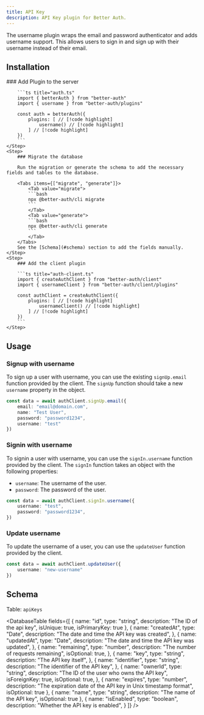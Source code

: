 ```yaml
---
title: API Key
description: API Key plugin for Better Auth.
---
```




The username plugin wraps the email and password authenticator and adds username support. This allows users to sign in and sign up with their username instead of their email.

## Installation

<Steps>
    <Step>
        ### Add Plugin to the server

        ```ts title="auth.ts" 
        import { betterAuth } from "better-auth"
        import { username } from "better-auth/plugins"

        const auth = betterAuth({
            plugins: [ // [!code highlight]
                username() // [!code highlight]
            ] // [!code highlight]
        })
        ```
    </Step>
    <Step>
        ### Migrate the database

        Run the migration or generate the schema to add the necessary fields and tables to the database.

        <Tabs items={["migrate", "generate"]}>
            <Tab value="migrate">
            ```bash
            npx @better-auth/cli migrate
            ```
            </Tab>
            <Tab value="generate">
            ```bash
            npx @better-auth/cli generate
            ```
            </Tab>
        </Tabs>
        See the [Schema](#schema) section to add the fields manually.
    </Step>
    <Step>
        ### Add the client plugin
        
        ```ts title="auth-client.ts"
        import { createAuthClient } from "better-auth/client"
        import { usernameClient } from "better-auth/client/plugins"
        
        const authClient = createAuthClient({
            plugins: [ // [!code highlight]
                usernameClient() // [!code highlight]
            ] // [!code highlight]
        })
        ```
    </Step>
</Steps>

## Usage

### Signup with username

To sign up a user with username, you can use the existing `signUp.email` function provided by the client. The `signUp` function should take a new `username` property in the object.

```ts title="auth-client.ts"
const data = await authClient.signUp.email({
    email: "email@domain.com",
    name: "Test User",
    password: "password1234",
    username: "test"
})
```

### Signin with username

To signin a user with username, you can use the `signIn.username` function provided by the client. The `signIn` function takes an object with the following properties:

- `username`: The username of the user.
- `password`: The password of the user.

```ts title="auth-client.ts" 
const data = await authClient.signIn.username({
    username: "test",
    password: "password1234",
})
```

### Update username

To update the username of a user, you can use the `updateUser` function provided by the client.

```ts title="auth-client.ts"
const data = await authClient.updateUser({
    username: "new-username"
})
```

## Schema

Table: `apiKeys`

<DatabaseTable
    fields={[
        { 
            name: "id", 
            type: "string", 
            description: "The ID of the api key",
            isUnique: true,
            isPrimaryKey: true
        },
        {
            name: "createdAt",
            type: "Date",
            description: "The date and time the API key was created",
        },
        {
            name: "updatedAt",
            type: "Date",
            description: "The date and time the API key was updated",
        },
        {
            name: "remaining",
            type: "number",
            description: "The number of requests remaining",
            isOptional: true,
        },
        {
            name: "key",
            type: "string",
            description: "The API key itself",
        },
        {
            name: "identifier",
            type: "string",
            description: "The identifier of the API key",
        },
        {
            name: "ownerId",
            type: "string",
            description: "The ID of the user who owns the API key",
            isForeignKey: true,
            isOptional: true,
        },
        {
            name: "expires",
            type: "number",
            description: "The expiration date of the API key in Unix timestamp format",
            isOptional: true
        },
        {
            name: "name",
            type: "string",
            description: "The name of the API key",
            isOptional: true
        },
        {
            name: "isEnabled",
            type: "boolean",
            description: "Whether the API key is enabled",
        }
    ]}
/>
